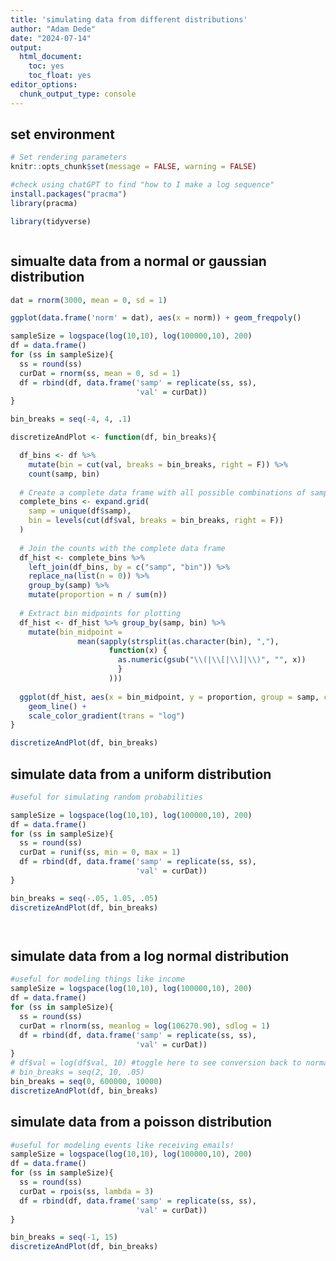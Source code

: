 ```yaml
---
title: 'simulating data from different distributions'
author: "Adam Dede"
date: "2024-07-14"
output:
  html_document:
    toc: yes
    toc_float: yes
editor_options:
  chunk_output_type: console
---
```



## set environment

```r

# Set rendering parameters
knitr::opts_chunk$set(message = FALSE, warning = FALSE)

#check using chatGPT to find "how to I make a log sequence"
install.packages("pracma")
library(pracma)

library(tidyverse)



```

## simualte data from a normal or gaussian distribution

```r

dat = rnorm(3000, mean = 0, sd = 1)

ggplot(data.frame('norm' = dat), aes(x = norm)) + geom_freqpoly()

sampleSize = logspace(log(10,10), log(100000,10), 200)
df = data.frame()
for (ss in sampleSize){
  ss = round(ss)
  curDat = rnorm(ss, mean = 0, sd = 1)
  df = rbind(df, data.frame('samp' = replicate(ss, ss), 
                            'val' = curDat))
}

bin_breaks = seq(-4, 4, .1)

discretizeAndPlot <- function(df, bin_breaks){

  df_bins <- df %>%
    mutate(bin = cut(val, breaks = bin_breaks, right = F)) %>%  
    count(samp, bin)
  
  # Create a complete data frame with all possible combinations of samp and bins
  complete_bins <- expand.grid(
    samp = unique(df$samp),
    bin = levels(cut(df$val, breaks = bin_breaks, right = F))
  )
  
  # Join the counts with the complete data frame
  df_hist <- complete_bins %>%
    left_join(df_bins, by = c("samp", "bin")) %>%
    replace_na(list(n = 0)) %>%
    group_by(samp) %>%
    mutate(proportion = n / sum(n))
  
  # Extract bin midpoints for plotting
  df_hist <- df_hist %>% group_by(samp, bin) %>%
    mutate(bin_midpoint = 
               mean(sapply(strsplit(as.character(bin), ","), 
                      function(x) {
                        as.numeric(gsub("\\(|\\[|\\]|\\)", "", x))
                        }
                      ))) 
  
  ggplot(df_hist, aes(x = bin_midpoint, y = proportion, group = samp, color = samp)) + 
    geom_line() +
    scale_color_gradient(trans = "log")  
}

discretizeAndPlot(df, bin_breaks)

```
## simulate data from a uniform distribution 
```r
#useful for simulating random probabilities 

sampleSize = logspace(log(10,10), log(100000,10), 200)
df = data.frame()
for (ss in sampleSize){
  ss = round(ss)
  curDat = runif(ss, min = 0, max = 1)
  df = rbind(df, data.frame('samp' = replicate(ss, ss), 
                            'val' = curDat))
}

bin_breaks = seq(-.05, 1.05, .05)
discretizeAndPlot(df, bin_breaks)




```

## simulate data from a log normal distribution

```r
#useful for modeling things like income 
sampleSize = logspace(log(10,10), log(100000,10), 200)
df = data.frame()
for (ss in sampleSize){
  ss = round(ss)
  curDat = rlnorm(ss, meanlog = log(106270.90), sdlog = 1)
  df = rbind(df, data.frame('samp' = replicate(ss, ss), 
                            'val' = curDat))
}
# df$val = log(df$val, 10) #toggle here to see conversion back to normal!
# bin_breaks = seq(2, 10, .05)
bin_breaks = seq(0, 600000, 10000)
discretizeAndPlot(df, bin_breaks)


```

## simulate data from a poisson distribution
```r
#useful for modeling events like receiving emails! 
sampleSize = logspace(log(10,10), log(100000,10), 200)
df = data.frame()
for (ss in sampleSize){
  ss = round(ss)
  curDat = rpois(ss, lambda = 3)
  df = rbind(df, data.frame('samp' = replicate(ss, ss), 
                            'val' = curDat))
}

bin_breaks = seq(-1, 15)
discretizeAndPlot(df, bin_breaks)


```

